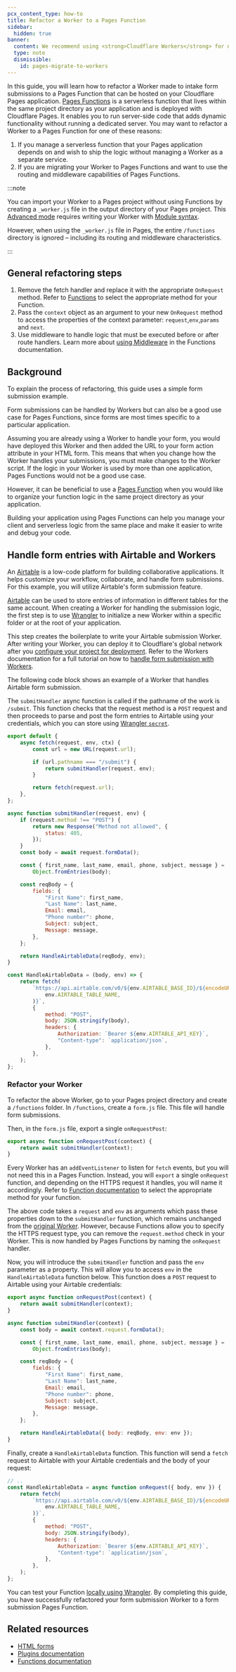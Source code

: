 ```yaml
---
pcx_content_type: how-to
title: Refactor a Worker to a Pages Function
sidebar:
  hidden: true
banner:
  content: We recommend using <strong>Cloudflare Workers</strong> for new projects. For existing Pages projects, see our <a href="/workers/static-assets/migrate-from-pages/">migration guide</a> and <a href="/workers/static-assets/migrate-from-pages/#compatibility-matrix">compatibility matrix</a>.
  type: note
  dismissible:
    id: pages-migrate-to-workers
---
```



In this guide, you will learn how to refactor a Worker made to intake form submissions to a Pages Function that can be hosted on your Cloudflare Pages application. [Pages Functions](/pages/functions/) is a serverless function that lives within the same project directory as your application and is deployed with Cloudflare Pages. It enables you to run server-side code that adds dynamic functionality without running a dedicated server. You may want to refactor a Worker to a Pages Function for one of these reasons:

1. If you manage a serverless function that your Pages application depends on and wish to ship the logic without managing a Worker as a separate service.
2. If you are migrating your Worker to Pages Functions and want to use the routing and middleware capabilities of Pages Functions.

:::note

You can import your Worker to a Pages project without using Functions by creating a `_worker.js` file in the output directory of your Pages project. This [Advanced mode](/pages/functions/advanced-mode/) requires writing your Worker with [Module syntax](/workers/reference/migrate-to-module-workers/).

However, when using the `_worker.js` file in Pages, the entire `/functions` directory is ignored – including its routing and middleware characteristics.

:::

## General refactoring steps

1. Remove the fetch handler and replace it with the appropriate `OnRequest` method. Refer to [Functions](/pages/functions/get-started/) to select the appropriate method for your Function.
2. Pass the `context` object as an argument to your new `OnRequest` method to access the properties of the context parameter: `request`,`env`,`params` and `next`.
3. Use middleware to handle logic that must be executed before or after route handlers. Learn more about [using Middleware](/pages/functions/middleware/) in the Functions documentation.

## Background

To explain the process of refactoring, this guide uses a simple form submission example.

Form submissions can be handled by Workers but can also be a good use case for Pages Functions, since forms are most times specific to a particular application.

Assuming you are already using a Worker to handle your form, you would have deployed this Worker and then added the URL to your form action attribute in your HTML form. This means that when you change how the Worker handles your submissions, you must make changes to the Worker script. If the logic in your Worker is used by more than one application, Pages Functions would not be a good use case.

However, it can be beneficial to use a [Pages Function](/pages/functions/) when you would like to organize your function logic in the same project directory as your application.

Building your application using Pages Functions can help you manage your client and serverless logic from the same place and make it easier to write and debug your code.

## Handle form entries with Airtable and Workers

An [Airtable](https://airtable.com/) is a low-code platform for building collaborative applications. It helps customize your workflow, collaborate, and handle form submissions. For this example, you will utilize Airtable's form submission feature.

[Airtable](https://airtable.com/) can be used to store entries of information in different tables for the same account. When creating a Worker for handling the submission logic, the first step is to use [Wrangler](/workers/wrangler/install-and-update/) to initialize a new Worker within a specific folder or at the root of your application.

This step creates the boilerplate to write your Airtable submission Worker. After writing your Worker, you can deploy it to Cloudflare's global network after you [configure your project for deployment](/workers/wrangler/configuration/). Refer to the Workers documentation for a full tutorial on how to [handle form submission with Workers](/workers/tutorials/handle-form-submissions-with-airtable/).

The following code block shows an example of a Worker that handles Airtable form submission.

The `submitHandler` async function is called if the pathname of the work is `/submit`. This function checks that the request method is a `POST` request and then proceeds to parse and post the form entries to Airtable using your credentials, which you can store using [Wrangler `secret`](/workers/wrangler/commands/#secret).

```js
export default {
	async fetch(request, env, ctx) {
		const url = new URL(request.url);

		if (url.pathname === "/submit") {
			return submitHandler(request, env);
		}

		return fetch(request.url);
	},
};

async function submitHandler(request, env) {
	if (request.method !== "POST") {
		return new Response("Method not allowed", {
			status: 405,
		});
	}
	const body = await request.formData();

	const { first_name, last_name, email, phone, subject, message } =
		Object.fromEntries(body);

	const reqBody = {
		fields: {
			"First Name": first_name,
			"Last Name": last_name,
			Email: email,
			"Phone number": phone,
			Subject: subject,
			Message: message,
		},
	};

	return HandleAirtableData(reqBody, env);
}

const HandleAirtableData = (body, env) => {
	return fetch(
		`https://api.airtable.com/v0/${env.AIRTABLE_BASE_ID}/${encodeURIComponent(
			env.AIRTABLE_TABLE_NAME,
		)}`,
		{
			method: "POST",
			body: JSON.stringify(body),
			headers: {
				Authorization: `Bearer ${env.AIRTABLE_API_KEY}`,
				"Content-type": `application/json`,
			},
		},
	);
};
```

### Refactor your Worker

To refactor the above Worker, go to your Pages project directory and create a `/functions` folder. In `/functions`, create a `form.js` file. This file will handle form submissions.

Then, in the `form.js` file, export a single `onRequestPost`:

```js
export async function onRequestPost(context) {
	return await submitHandler(context);
}
```

Every Worker has an `addEventListener` to listen for `fetch` events, but you will not need this in a Pages Function. Instead, you will `export` a single `onRequest` function, and depending on the HTTPS request it handles, you will name it accordingly. Refer to [Function documentation](/pages/functions/get-started/) to select the appropriate method for your function.

The above code takes a `request` and `env` as arguments which pass these properties down to the `submitHandler` function, which remains unchanged from the [original Worker](#handle-form-entries-with-airtable-and-workers). However, because Functions allow you to specify the HTTPS request type, you can remove the `request.method` check in your Worker. This is now handled by Pages Functions by naming the `onRequest` handler.

Now, you will introduce the `submitHandler` function and pass the `env` parameter as a property. This will allow you to access `env` in the `HandleAirtableData` function below. This function does a `POST` request to Airtable using your Airtable credentials:

```js null {4,5,6,7,8,9,10,11,12,13,14,15,16,17,18,19,20,21,22}
export async function onRequestPost(context) {
	return await submitHandler(context);
}

async function submitHandler(context) {
	const body = await context.request.formData();

	const { first_name, last_name, email, phone, subject, message } =
		Object.fromEntries(body);

	const reqBody = {
		fields: {
			"First Name": first_name,
			"Last Name": last_name,
			Email: email,
			"Phone number": phone,
			Subject: subject,
			Message: message,
		},
	};

	return HandleAirtableData({ body: reqBody, env: env });
}
```

Finally, create a `HandleAirtableData` function. This function will send a `fetch` request to Airtable with your Airtable credentials and the body of your request:

```js
// ..
const HandleAirtableData = async function onRequest({ body, env }) {
	return fetch(
		`https://api.airtable.com/v0/${env.AIRTABLE_BASE_ID}/${encodeURIComponent(
			env.AIRTABLE_TABLE_NAME,
		)}`,
		{
			method: "POST",
			body: JSON.stringify(body),
			headers: {
				Authorization: `Bearer ${env.AIRTABLE_API_KEY}`,
				"Content-type": `application/json`,
			},
		},
	);
};
```

You can test your Function [locally using Wrangler](/pages/functions/local-development/). By completing this guide, you have successfully refactored your form submission Worker to a form submission Pages Function.

## Related resources

- [HTML forms](/pages/tutorials/forms/)
- [Plugins documentation](/pages/functions/plugins/)
- [Functions documentation](/pages/functions/)
